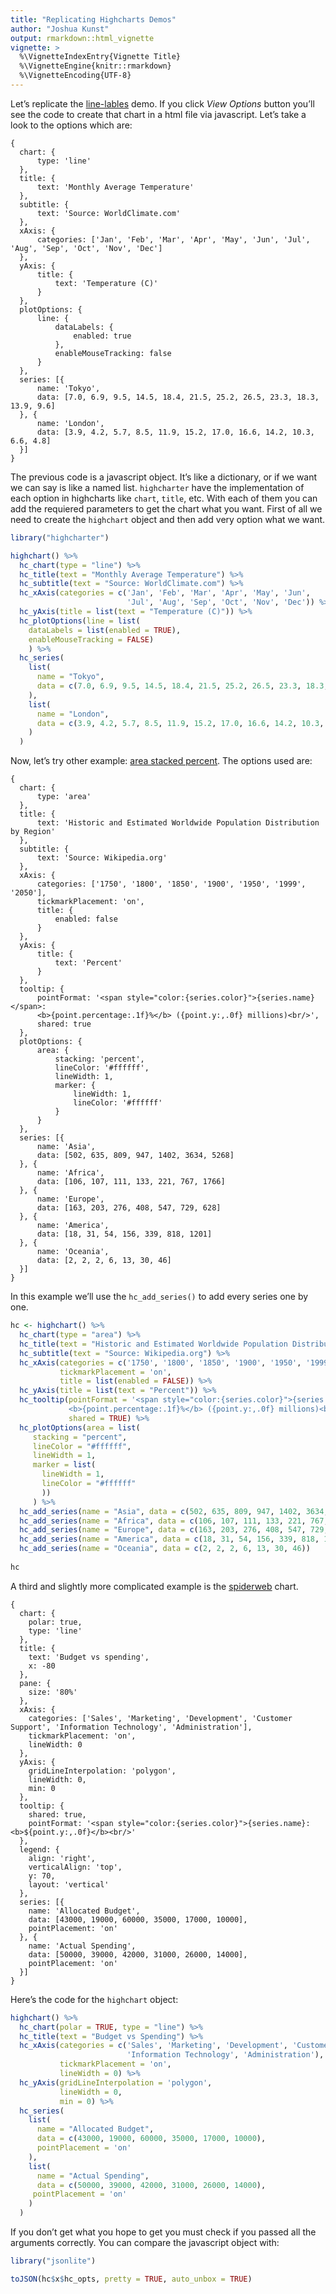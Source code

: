 ```yaml
---
title: "Replicating Highcharts Demos"
author: "Joshua Kunst"
output: rmarkdown::html_vignette
vignette: >
  %\VignetteIndexEntry{Vignette Title}
  %\VignetteEngine{knitr::rmarkdown}
  %\VignetteEncoding{UTF-8}
---
```


Let's replicate the [line-lables](http://www.highcharts.com/demo/line-labels) demo. If you click
*View Options* button you'll see the code to create that chart in a html file via javascript. Let's
take a look to the options which are:

```
{
  chart: {
      type: 'line'
  },
  title: {
      text: 'Monthly Average Temperature'
  },
  subtitle: {
      text: 'Source: WorldClimate.com'
  },
  xAxis: {
      categories: ['Jan', 'Feb', 'Mar', 'Apr', 'May', 'Jun', 'Jul', 'Aug', 'Sep', 'Oct', 'Nov', 'Dec']
  },
  yAxis: {
      title: {
          text: 'Temperature (C)'
      }
  },
  plotOptions: {
      line: {
          dataLabels: {
              enabled: true
          },
          enableMouseTracking: false
      }
  },
  series: [{
      name: 'Tokyo',
      data: [7.0, 6.9, 9.5, 14.5, 18.4, 21.5, 25.2, 26.5, 23.3, 18.3, 13.9, 9.6]
  }, {
      name: 'London',
      data: [3.9, 4.2, 5.7, 8.5, 11.9, 15.2, 17.0, 16.6, 14.2, 10.3, 6.6, 4.8]
  }]
}
```

The previous code is a javascript object. It's like a dictionary, or if we want we can say is like a named
list. `highcharter` have the implementation of each option in highcharts like `chart`, `title`, etc. With 
each of them you can add the requiered parameters to get the chart what you want. First of all we need
to create the `highchart` object and then add very option what we want.

```r
library("highcharter")

highchart() %>% 
  hc_chart(type = "line") %>% 
  hc_title(text = "Monthly Average Temperature") %>% 
  hc_subtitle(text = "Source: WorldClimate.com") %>% 
  hc_xAxis(categories = c('Jan', 'Feb', 'Mar', 'Apr', 'May', 'Jun',
                          'Jul', 'Aug', 'Sep', 'Oct', 'Nov', 'Dec')) %>% 
  hc_yAxis(title = list(text = "Temperature (C)")) %>% 
  hc_plotOptions(line = list(
    dataLabels = list(enabled = TRUE),
    enableMouseTracking = FALSE)
    ) %>% 
  hc_series(
    list(
      name = "Tokyo",
      data = c(7.0, 6.9, 9.5, 14.5, 18.4, 21.5, 25.2, 26.5, 23.3, 18.3, 13.9, 9.6)
    ),
    list(
      name = "London",
      data = c(3.9, 4.2, 5.7, 8.5, 11.9, 15.2, 17.0, 16.6, 14.2, 10.3, 6.6, 4.8)
    )
  )
```

Now, let's try other example: [area stacked percent](http://www.highcharts.com/demo/area-stacked-percent). The
options used are:

```
{
  chart: {
      type: 'area'
  },
  title: {
      text: 'Historic and Estimated Worldwide Population Distribution by Region'
  },
  subtitle: {
      text: 'Source: Wikipedia.org'
  },
  xAxis: {
      categories: ['1750', '1800', '1850', '1900', '1950', '1999', '2050'],
      tickmarkPlacement: 'on',
      title: {
          enabled: false
      }
  },
  yAxis: {
      title: {
          text: 'Percent'
      }
  },
  tooltip: {
      pointFormat: '<span style="color:{series.color}">{series.name}</span>:
      <b>{point.percentage:.1f}%</b> ({point.y:,.0f} millions)<br/>',
      shared: true
  },
  plotOptions: {
      area: {
          stacking: 'percent',
          lineColor: '#ffffff',
          lineWidth: 1,
          marker: {
              lineWidth: 1,
              lineColor: '#ffffff'
          }
      }
  },
  series: [{
      name: 'Asia',
      data: [502, 635, 809, 947, 1402, 3634, 5268]
  }, {
      name: 'Africa',
      data: [106, 107, 111, 133, 221, 767, 1766]
  }, {
      name: 'Europe',
      data: [163, 203, 276, 408, 547, 729, 628]
  }, {
      name: 'America',
      data: [18, 31, 54, 156, 339, 818, 1201]
  }, {
      name: 'Oceania',
      data: [2, 2, 2, 6, 13, 30, 46]
  }]
}
```

In this example we'll use the `hc_add_series()` to add every series one by one.

```r
hc <- highchart() %>% 
  hc_chart(type = "area") %>% 
  hc_title(text = "Historic and Estimated Worldwide Population Distribution by Region") %>% 
  hc_subtitle(text = "Source: Wikipedia.org") %>% 
  hc_xAxis(categories = c('1750', '1800', '1850', '1900', '1950', '1999', '2050'),
           tickmarkPlacement = 'on',
           title = list(enabled = FALSE)) %>% 
  hc_yAxis(title = list(text = "Percent")) %>% 
  hc_tooltip(pointFormat = '<span style="color:{series.color}">{series.name}</span>:
             <b>{point.percentage:.1f}%</b> ({point.y:,.0f} millions)<br/>',
             shared = TRUE) %>% 
  hc_plotOptions(area = list(
     stacking = "percent",
     lineColor = "#ffffff",
     lineWidth = 1,
     marker = list(
       lineWidth = 1,
       lineColor = "#ffffff"
       ))
     ) %>% 
  hc_add_series(name = "Asia", data = c(502, 635, 809, 947, 1402, 3634, 5268)) %>% 
  hc_add_series(name = "Africa", data = c(106, 107, 111, 133, 221, 767, 1766)) %>%
  hc_add_series(name = "Europe", data = c(163, 203, 276, 408, 547, 729, 628)) %>% 
  hc_add_series(name = "America", data = c(18, 31, 54, 156, 339, 818, 1201)) %>% 
  hc_add_series(name = "Oceania", data = c(2, 2, 2, 6, 13, 30, 46)) 
       
hc

```

A third and slightly more complicated example is the [spiderweb](http://www.highcharts.com/demo/polar-spider) chart. 

```
{
  chart: {
    polar: true,
    type: 'line'
  },
  title: {
    text: 'Budget vs spending',
    x: -80
  },
  pane: {
    size: '80%'
  },
  xAxis: {
    categories: ['Sales', 'Marketing', 'Development', 'Customer Support', 'Information Technology', 'Administration'],
    tickmarkPlacement: 'on',
    lineWidth: 0
  },
  yAxis: {
    gridLineInterpolation: 'polygon',
    lineWidth: 0,
    min: 0
  },
  tooltip: {
    shared: true,
    pointFormat: '<span style="color:{series.color}">{series.name}: <b>${point.y:,.0f}</b><br/>'
  },
  legend: {
    align: 'right',
    verticalAlign: 'top',
    y: 70,
    layout: 'vertical'
  },
  series: [{
    name: 'Allocated Budget',
    data: [43000, 19000, 60000, 35000, 17000, 10000],
    pointPlacement: 'on'
  }, {
    name: 'Actual Spending',
    data: [50000, 39000, 42000, 31000, 26000, 14000],
    pointPlacement: 'on'
  }]
}
```

Here's the code for the `highchart` object:

```r
highchart() %>% 
  hc_chart(polar = TRUE, type = "line") %>% 
  hc_title(text = "Budget vs Spending") %>% 
  hc_xAxis(categories = c('Sales', 'Marketing', 'Development', 'Customer Support', 
                          'Information Technology', 'Administration'),
           tickmarkPlacement = 'on',
           lineWidth = 0) %>% 
  hc_yAxis(gridLineInterpolation = 'polygon',
           lineWidth = 0,
           min = 0) %>% 
  hc_series(
    list(
      name = "Allocated Budget",
      data = c(43000, 19000, 60000, 35000, 17000, 10000),
      pointPlacement = 'on'
    ),
    list(
      name = "Actual Spending",
      data = c(50000, 39000, 42000, 31000, 26000, 14000),
     pointPlacement = 'on'
    )
  )
```


If you don't get what you hope to get you must check if you passed all the arguments correctly.
You can compare the javascript object with:

```r
library("jsonlite")

toJSON(hc$x$hc_opts, pretty = TRUE, auto_unbox = TRUE)
```

